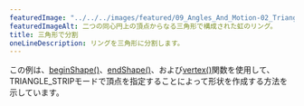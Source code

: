 ---
featuredImage: "../../../images/featured/09_Angles_And_Motion-02_Triangle_Strip-thumbnail.png"
featuredImageAlt: 二つの同心円上の頂点からなる三角形で構成された虹のリング。
title: 三角形で分割
oneLineDescription: リングを三角形に分割します。
---

この例は、<a href="/reference/p5/beginShape">beginShape()</a>、<a href="/reference/p5/endShape">endShape()</a>、および<a href="/reference/p5/vertex">vertex()</a>関数を使用して、TRIANGLE_STRIPモードで頂点を指定することによって形状を作成する方法を示しています。